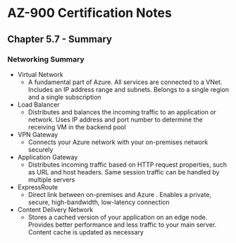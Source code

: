 # AZ-900 Certification Notes
## Chapter 5.7 - Summary

### Networking Summary
* Virtual Network
	* A fundamental part of Azure. All services are connected to a VNet. Includes an IP address range and subnets. Belongs to a single region and a single subscription
* Load Balancer
	* Distributes and balances the incoming traffic to an application or network. Uses IP address and port number to determine the receiving VM in the backend pool
* VPN Gateway
	* Connects your Azure network with your on-premises network securely
* Application Gateway
	* Distributes incoming traffic based on HTTP request properties, such as URL and host headers. Same session traffic can be handled by multiple servers
* ExpressRoute
	* Direct link between on-premises and Azure . Enables a private, secure, high-bandwidth, low-latency connection
* Content Delivery Network
	* Stores a cached version of your application on an edge node. Provides better performance and less traffic to your main server. Content cache is updated as necessary